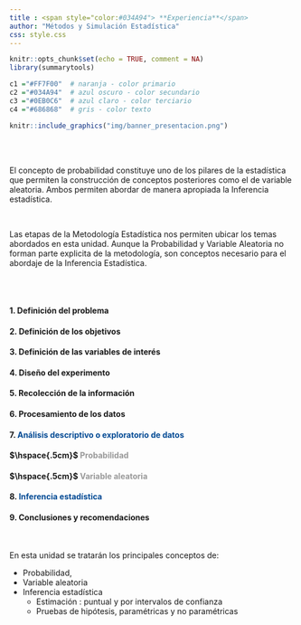 ```yaml
---
title : <span style="color:#034A94"> **Experiencia**</span>
author: "Métodos y Simulación Estadística"
css: style.css
---
```




```r
knitr::opts_chunk$set(echo = TRUE, comment = NA)
library(summarytools)

c1 ="#FF7F00"  # naranja - color primario 
c2 ="#034A94"  # azul oscuro - color secundario
c3 ="#0EB0C6"  # azul claro - color terciario
c4 ="#686868"  # gris - color texto
```


```r
knitr::include_graphics("img/banner_presentacion.png")
```

</br></br>

El concepto de probabilidad constituye uno de los pilares de la estadística que permiten la construcción de conceptos posteriores como el de variable aleatoria. Ambos permiten abordar de manera apropiada la Inferencia estadística. 

</br>

Las etapas de la  Metodología Estadística nos permiten ubicar los temas abordados en esta unidad. Aunque la Probabilidad y Variable Aleatoria no forman parte explicita de la metodología, son conceptos necesario para el abordaje de la Inferencia Estadística.

</br></br>

<div class="content-box-blue">

#### 1. **Definición del problema**
#### 2. **Definición de los objetivos**
#### 3. **Definición de las variables de interés**
#### 4. **Diseño del experimento**
#### 5. **Recolección de la información**
#### 6. **Procesamiento de los datos**
#### 7. <span style="color:#034A94">**Análisis descriptivo o exploratorio de datos**</span>
#### $\hspace{.5cm}$    <span style="color:#999999">**Probabilidad**</span>
#### $\hspace{.5cm}$    <span style="color:#999999">**Variable aleatoria**</span>
#### 8. <span style="color:#034A94">**Inferencia estadística**</span>
#### 9. **Conclusiones y recomendaciones**

</div>

</br>

En esta unidad se tratarán los principales conceptos de:

* Probabilidad,
* Variable aleatoria 
* Inferencia estadística
  + Estimación : puntual y por intervalos de confianza
  + Pruebas de hipótesis, paramétricas y no paramétricas
  

